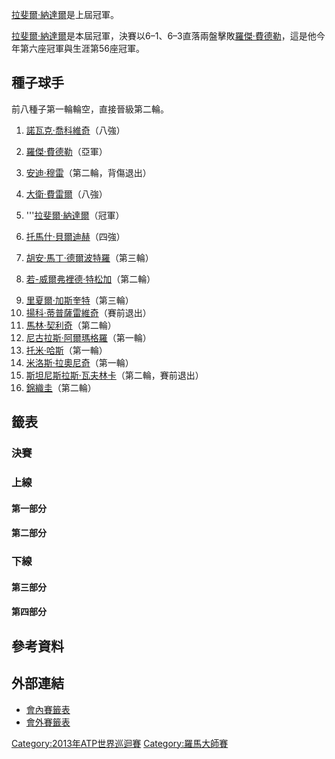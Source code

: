 {{noteTA|G1=Tennis
|1=zh-hans:圈;zh-hant:輪
|2=zh-hans:半区;zh-hant:半部;
|3=zh-hans:半决赛;zh-hk:準決賽;zh-tw:四強;
|4=zh-hans:半準决赛;zh-hk:半準決賽;zh-tw:八強;
}}

{{TennisEvents|2013|義大利公開賽|
|champ = {{flagicon|ESP}} [[拉斐爾·納達爾|拉斐爾·納達爾]]
|runner = {{flagicon|SUI}} [[羅傑·費德勒|羅傑·費德勒]]
|score = 6–1、6–3
}}

{{main|2013年義大利公開賽}}

[[拉斐爾·納達爾|拉斐爾·納達爾]]是上屆冠軍。

[[拉斐爾·納達爾|拉斐爾·納達爾]]是本屆冠軍，決賽以6–1、6–3直落兩盤擊敗[[羅傑·費德勒|羅傑·費德勒]]，這是他今年第六座冠軍與生涯第56座冠軍。

==種子球手==
前八種子第一輪輪空，直接晉級第二輪。
{{col-begin}}
{{col-2}}
# {{flagicon|SRB}} [[諾瓦克·喬科維奇|諾瓦克·喬科維奇]]（八強）
# {{flagicon|SUI}} [[羅傑·費德勒|羅傑·費德勒]]（亞軍）
# {{flagicon|GBR}} [[安迪·穆雷|安迪·穆雷]]（第二輪，背傷退出）
# {{flagicon|ESP}} [[大衛·費雷爾|大衛·費雷爾]]（八強）
# {{flagicon|ESP}} '''[[拉斐爾·納達爾|拉斐爾·納達爾]]（冠軍）
# {{flagicon|CZE}} [[托馬什·貝爾迪赫|托馬什·貝爾迪赫]]（四強）
# {{flagicon|ARG}} [[胡安·馬丁·德爾波特羅|胡安·馬丁·德爾波特羅]]（第三輪）
# {{flagicon|FRA}} [[若-威爾弗裡德·特松加|若-威爾弗裡德·特松加]]（第二輪）

{{col-2}}
<ol start="9">
<li> {{flagicon|FRA}} [[里夏爾·加斯奎特|里夏爾·加斯奎特]]（第三輪）
<li> {{flagicon|SRB}} [[揚科·蒂普薩雷維奇|揚科·蒂普薩雷維奇]]（賽前退出）
<li> {{flagicon|CRO}} [[馬林·契利奇|馬林·契利奇]]（第二輪）
<li> {{flagicon|ESP}} [[尼古拉斯·阿爾瑪格羅|尼古拉斯·阿爾瑪格羅]]（第一輪）
<li> {{flagicon|GER}} [[托米·哈斯|托米·哈斯]]（第一輪）
<li> {{flagicon|CAN}} [[米洛斯·拉奧尼奇|米洛斯·拉奧尼奇]]（第一輪）
<li> {{flagicon|SUI}} [[斯坦尼斯拉斯·瓦夫林卡|斯坦尼斯拉斯·瓦夫林卡]]（第二輪，賽前退出）
<li> {{flagicon|JPN}} [[錦織圭|錦織圭]]（第二輪）
</ol>
{{col-end}}

==籤表==
{{Draw key}}

===決賽===
{{8TeamBracket-Tennis3
| RD1=八強
| RD2=四強
| RD3=決賽

| team-width=175

| RD1-seed1=1
| RD1-team1={{flagicon|SRB}} [[諾瓦克·喬科維奇|諾瓦克·喬科維奇]]
| RD1-score1-1='''6
| RD1-score1-2=5
| RD1-score1-3=4
| RD1-seed2=6
| RD1-team2='''{{flagicon|CZE}} [[托馬什·貝爾迪赫|托馬什·貝爾迪赫]]
| RD1-score2-1=2
| RD1-score2-2='''7
| RD1-score2-3='''6

| RD1-seed3=4
| RD1-team3={{flagicon|ESP}} [[大衛·費雷爾|大衛·費雷爾]]
| RD1-score3-1=4
| RD1-score3-2='''6
| RD1-score3-3=2
| RD1-seed4=5
| RD1-team4={{flagicon|ESP}} '''[[拉斐爾·納達爾|拉斐爾·納達爾]]'''
| RD1-score4-1='''6
| RD1-score4-2=4
| RD1-score4-3='''6'''

| RD1-seed5= 
| RD1-team5='''{{flagicon|FRA}} [[伯諾瓦·帕爾雷|伯諾瓦·帕爾雷]]
| RD1-score5-1='''6
| RD1-score5-2='''6
| RD1-score5-3=
| RD1-seed6= 
| RD1-team6={{flagicon|ESP}} [[馬塞爾·格拉諾勒斯|馬塞爾·格拉諾勒斯]]
| RD1-score6-1=1
| RD1-score6-2=0
| RD1-score6-3=

| RD1-seed7= 
| RD1-team7={{flagicon|POL}} [[傑西·詹努維克茲|傑西·詹努維克茲]]
| RD1-score7-1=4
| RD1-score7-2=6<sup>2</sup>
| RD1-score7-3=
| RD1-seed8=2
| RD1-team8={{flagicon|SUI}} '''[[羅傑·費德勒|羅傑·費德勒]]'''
| RD1-score8-1='''6'''
| RD1-score8-2='''7<sup>7'''</sup>
| RD1-score8-3=

| RD2-seed1=6
| RD2-team1={{flagicon|CZE}} [[托馬什·貝爾迪赫|托馬什·貝爾迪赫]]
| RD2-score1-1=2
| RD2-score1-2=4
| RD2-score1-3=
| RD2-seed2=5
| RD2-team2='''{{flagicon|ESP}} [[拉斐爾·納達爾|拉斐爾·納達爾]]
| RD2-score2-1='''6'''
| RD2-score2-2='''6'''
| RD2-score2-3=

| RD2-seed3= 
| RD2-team3={{flagicon|FRA}} [[伯諾瓦·帕爾雷|伯諾瓦·帕爾雷]]
| RD2-score3-1=6<sup>5</sup>
| RD2-score3-2=4
| RD2-score3-3=
| RD2-seed4=2
| RD2-team4='''{{flagicon|SUI}} [[羅傑·費德勒|羅傑·費德勒]]
| RD2-score4-1='''7<sup>7'''</sup>
| RD2-score4-2='''6
| RD2-score4-3=

| RD3-seed1=5
| RD3-team1='''{{flagicon|ESP}} [[拉斐爾·納達爾|拉斐爾·納達爾]]
| RD3-score1-1='''6
| RD3-score1-2='''6
| RD3-score1-3=
| RD3-seed2=2
| RD3-team2={{flagicon|SUI}} [[羅傑·費德勒|羅傑·費德勒]]
| RD3-score2-1=1
| RD3-score2-2=3
| RD3-score2-3=
}}

===上線===
====第一部分====
{{16TeamBracket-Compact-Tennis3-Byes
| RD1=第一輪
| RD2=第二輪
| RD3=第三輪
| RD4=八強

| RD1-seed03=Q
| RD1-team03='''{{flagicon|ESP}} [[阿爾伯特·蒙塔涅斯|蒙塔涅斯]]
| RD1-score03-1=3
| RD1-score03-2='''7
| RD1-score03-3='''6
| RD1-seed04=
| RD1-team04={{flagicon|SVK}} [[馬丁·卡利扎|卡利扎]]
| RD1-score04-1='''6
| RD1-score04-2=5
| RD1-score04-3=3

| RD1-seed05=WC
| RD1-team05={{flagicon|ITA}} [[馬特奧·維奧拉|維奧拉]]
| RD1-score05-1=4
| RD1-score05-2=3
| RD1-score05-3=
| RD1-seed06=
| RD1-team06='''{{flagicon|UKR}} [[亞歷山大·多爾戈波洛夫|多爾戈波洛夫]]
| RD1-score06-1='''6
| RD1-score06-2='''6
| RD1-score06-3=

| RD1-seed07=Q
| RD1-team07={{flagicon|ARG}} [[卡洛斯·貝洛克|貝洛克]]
| RD1-score07-1='''7
| RD1-score07-2=3
| RD1-score07-3=3
| RD1-seed08=15
| RD1-team08='''{{flagicon|SUI}} [[斯坦尼斯拉斯·瓦夫林卡|瓦夫林卡]]
| RD1-score08-1=5
| RD1-score08-2='''6
| RD1-score08-3='''6

| RD1-seed09=11
| RD1-team09='''{{flagicon|CRO}} [[馬林·契利奇|契利奇]]
| RD1-score09-1='''6
| RD1-score09-2='''6
| RD1-score09-3=
| RD1-seed10=Q
| RD1-team10={{flagicon|KAZ}} [[安德烈·戈盧別夫|戈盧別夫]]
| RD1-score10-1=4
| RD1-score10-2=2
| RD1-score10-3=

| RD1-seed11=
| RD1-team11='''{{flagicon|RSA}} [[凱文·安德森_(網球運動員)|安德森]]
| RD1-score11-1='''6
| RD1-score11-2='''6
| RD1-score11-3=
| RD1-seed12=
| RD1-team12={{flagicon|AUT}} [[于爾根·梅爾澤|梅爾澤]]
| RD1-score12-1=1
| RD1-score12-2=2
| RD1-score12-3=

| RD1-seed13=
| RD1-team13='''{{flagicon|UZB}} [[丹尼斯·伊斯托明|伊斯托明]]
| RD1-score13-1=5
| RD1-score13-2='''7<sup>7</sup>
| RD1-score13-3='''6
| RD1-seed14=
| RD1-team14={{flagicon|USA}} [[約翰·伊斯內爾|伊斯內爾]]
| RD1-score14-1='''7
| RD1-score14-2=6<sup>5</sup>
| RD1-score14-3=3

| RD2-seed01=1
| RD2-team01='''{{flagicon|SRB}} [[諾瓦克·喬科維奇|喬科維奇]]
| RD2-score01-1='''6
| RD2-score01-2='''6
| RD2-score01-3=
| RD2-seed02=Q
| RD2-team02={{flagicon|ESP}} [[阿爾伯特·蒙塔涅斯|蒙塔涅斯]]
| RD2-score02-1=2
| RD2-score02-2=3
| RD2-score02-3=

| RD2-seed03=
| RD2-team03='''{{flagicon|UKR}} [[亞歷山大·多爾戈波洛夫|多爾戈波洛夫]]
| RD2-score03-1=<small>w/o
| RD2-score03-2=
| RD2-score03-3=
| RD2-seed04=15
| RD2-team04={{flagicon|SUI}} [[斯坦尼斯拉斯·瓦夫林卡|瓦夫林卡]]
| RD2-score04-1=
| RD2-score04-2=
| RD2-score04-3=

| RD2-seed05=11
| RD2-team05={{flagicon|CRO}} [[馬林·契利奇|契利奇]]
| RD2-score05-1=3
| RD2-score05-2=6<sup>7</sup>
| RD2-score05-3=
| RD2-seed06=
| RD2-team06='''{{flagicon|RSA}} [[凱文·安德森_(網球運動員)|安德森]]
| RD2-score06-1='''6
| RD2-score06-2='''7<sup>9</sup>
| RD2-score06-3=

| RD2-seed07=
| RD2-team07={{flagicon|UZB}} [[丹尼斯·伊斯托明|伊斯托明]]
| RD2-score07-1=4
| RD2-score07-2=0
| RD2-score07-3=
| RD2-seed08=6
| RD2-team08='''{{flagicon|CZE}} [[托馬什·貝爾迪赫|貝爾迪赫]]
| RD2-score08-1='''6
| RD2-score08-2='''6
| RD2-score08-3=

| RD3-seed01=1
| RD3-team01='''{{flagicon|SRB}} [[諾瓦克·喬科維奇|喬科維奇]]
| RD3-score01-1='''6
| RD3-score01-2='''6
| RD3-score01-3=
| RD3-seed02=
| RD3-team02={{flagicon|UKR}} [[亞歷山大·多爾戈波洛夫|多爾戈波洛夫]]
| RD3-score02-1=1
| RD3-score02-2=4
| RD3-score02-3=

| RD3-seed03=
| RD3-team03={{flagicon|RSA}} [[凱文·安德森_(網球運動員)|安德森]]
| RD3-score03-1=5
| RD3-score03-2=2
| RD3-score03-3=
| RD3-seed04=6
| RD3-team04='''{{flagicon|CZE}} [[托馬什·貝爾迪赫|貝爾迪赫]]
| RD3-score04-1='''7
| RD3-score04-2='''6
| RD3-score04-3=

| RD4-seed01=1
| RD4-team01={{flagicon|SRB}} [[諾瓦克·喬科維奇|喬科維奇]]
| RD4-score01-1='''6
| RD4-score01-2=5
| RD4-score01-3=4
| RD4-seed02=6
| RD4-team02='''{{flagicon|CZE}} [[托馬什·貝爾迪赫|貝爾迪赫]]
| RD4-score02-1=2
| RD4-score02-2='''7
| RD4-score02-3='''6
}}

====第二部分====
{{16TeamBracket-Compact-Tennis3-Byes
| RD1=第一輪
| RD2=第二輪
| RD3=第三輪
| RD4=八強

| RD1-seed03=
| RD1-team03={{flagicon|ARG}} [[奧拉西奧·扎巴洛斯|扎巴洛斯]]
| RD1-score03-1=3
| RD1-score03-2='''6
| RD1-score03-3=3
| RD1-seed04=
| RD1-team04='''{{flagicon|ESP}} [[費爾南多·貝爾達斯科|貝爾達斯科]]
| RD1-score04-1='''6
| RD1-score04-2=3
| RD1-score04-3='''6

| RD1-seed05=
| RD1-team05='''{{flagicon|ESP}} [[阿爾伯特·拉莫斯|拉莫斯]]
| RD1-score05-1='''7
| RD1-score05-2='''6
| RD1-score05-3=
| RD1-seed06=Q
| RD1-team06={{flagicon|CZE}} [[揚·哈耶克_(網球運動員)|哈耶克]]
| RD1-score06-1=5
| RD1-score06-2=0
| RD1-score06-3=

| RD1-seed07=
| RD1-team07='''{{flagicon|GER}} [[菲利普·科爾施賴伯|科爾施賴伯]]
| RD1-score07-1='''7<sup>7</sup>
| RD1-score07-2='''6
| RD1-score07-3=
| RD1-seed08=14
| RD1-team08={{flagicon|CAN}} [[米洛斯·拉奧尼奇|拉奧尼奇]]
| RD1-score08-1=6<sup>2</sup>
| RD1-score08-2=4
| RD1-score08-3=

| RD1-seed09=LL
| RD1-team09={{flagicon|CZE}} [[盧卡斯·拉索爾|拉索爾]]
| RD1-score09-1='''6
| RD1-score09-2=1
| RD1-score09-3=4
| RD1-seed10=
| RD1-team10='''{{flagicon|SRB}} [[維克托·特羅伊茨基|特羅伊茨基]]
| RD1-score10-1=3
| RD1-score10-2='''6
| RD1-score10-3='''6

| RD1-seed11=
| RD1-team11={{flagicon|FIN}} [[亞爾科·涅米寧|涅米寧]]
| RD1-score11-1=2
| RD1-score11-2=6<sup>6</sup>
| RD1-score11-3=
| RD1-seed12=Q
| RD1-team12='''{{flagicon|LAT}} [[厄內斯特·古爾比斯|古爾比斯]]
| RD1-score12-1='''6
| RD1-score12-2='''7<sup>8</sup>
| RD1-score12-3=

| RD1-seed13=
| RD1-team13='''{{flagicon|ITA}} [[法比奧·福尼尼|福尼尼]]
| RD1-score13-1='''6
| RD1-score13-2='''6
| RD1-score13-3=
| RD1-seed14=
| RD1-team14={{flagicon|ITA}} [[安德烈亞斯·塞皮|塞皮]]
| RD1-score14-1=4
| RD1-score14-2=1
| RD1-score14-3=

| RD2-seed01=4
| RD2-team01='''{{flagicon|ESP}} [[大衛·費雷爾|費雷爾]]
| RD2-score01-1=5
| RD2-score01-2='''7
| RD2-score01-3='''6
| RD2-seed02=
| RD2-team02={{flagicon|ESP}} [[費爾南多·貝爾達斯科|貝爾達斯科]]
| RD2-score02-1='''7
| RD2-score02-2=5
| RD2-score02-3=3

| RD2-seed03=
| RD2-team03={{flagicon|ESP}} [[阿爾伯特·拉莫斯|拉莫斯]]
| RD2-score03-1=4
| RD2-score03-2=1
| RD2-score03-3=
| RD2-seed04=
| RD2-team04='''{{flagicon|GER}} [[菲利普·科爾施賴伯|科爾施賴伯]]
| RD2-score04-1='''6
| RD2-score04-2='''6
| RD2-score04-3=

| RD2-seed05=
| RD2-team05={{flagicon|SRB}} [[維克托·特羅伊茨基|特羅伊茨基]]
| RD2-score05-1=1
| RD2-score05-2=1
| RD2-score05-3=
| RD2-seed06=Q
| RD2-team06='''{{flagicon|LAT}} [[厄內斯特·古爾比斯|古爾比斯]]
| RD2-score06-1='''6
| RD2-score06-2='''6
| RD2-score06-3=

| RD2-seed07=
| RD2-team07={{flagicon|ITA}} [[法比奧·福尼尼|福尼尼]]
| RD2-score07-1=1
| RD2-score07-2=3
| RD2-score07-3=
| RD2-seed08=5
| RD2-team08='''{{flagicon|ESP}} [[拉斐爾·納達爾|納達爾]]
| RD2-score08-1='''6
| RD2-score08-2='''6
| RD2-score08-3=

| RD3-seed01=4
| RD3-team01={{flagicon|ESP}} '''[[大衛·費雷爾|費雷爾]]
| RD3-score01-1=<small>w/o
| RD3-score01-2=
| RD3-score01-3=
| RD3-seed02=
| RD3-team02={{flagicon|GER}} [[菲利普·科爾施賴伯|科爾施賴伯]]
| RD3-score02-1=
| RD3-score02-2=
| RD3-score02-3=

| RD3-seed03=Q
| RD3-team03={{flagicon|LAT}} [[厄內斯特·古爾比斯|古爾比斯]]
| RD3-score03-1='''6
| RD3-score03-2=5
| RD3-score03-3=4
| RD3-seed04=5
| RD3-team04={{flagicon|ESP}} '''[[拉斐爾·納達爾|納達爾]]
| RD3-score04-1=1
| RD3-score04-2='''7
| RD3-score04-3='''6

| RD4-seed01=4
| RD4-team01={{flagicon|ESP}} [[大衛·費雷爾|費雷爾]]
| RD4-score01-1=4
| RD4-score01-2='''6
| RD4-score01-3=2
| RD4-seed02=5
| RD4-team02='''{{flagicon|ESP}} [[拉斐爾·納達爾|納達爾]]
| RD4-score02-1='''6
| RD4-score02-2=4
| RD4-score02-3='''6
}}

===下線===
====第三部分====
{{16TeamBracket-Compact-Tennis3-Byes
| RD1=第一輪
| RD2=第二輪
| RD3=第三輪
| RD4=八強

| RD1-seed03=Q
| RD1-team03={{flagicon|RUS}} '''[[安德烈·庫茲涅佐夫_(網球運動員)|庫茲涅佐夫]]
| RD1-score03-1='''6
| RD1-score03-2=3
| RD1-score03-3=
| RD1-seed04=
| RD1-team04={{flagicon|BEL}} [[克薩維埃·馬利斯|馬利斯]]
| RD1-score04-1=2
| RD1-score04-2=1<sup>r</sup>
| RD1-score04-3=

| RD1-seed05=
| RD1-team05={{flagicon|ARG}} [[胡安·摩納哥|摩納哥]]
| RD1-score05-1=6<sup>4</sup>
| RD1-score05-2='''6
| RD1-score05-3=4
| RD1-seed06=
| RD1-team06='''{{flagicon|FRA}} [[伯諾瓦·帕爾雷|帕爾雷]]
| RD1-score06-1='''7<sup>7</sup>
| RD1-score06-2=1
| RD1-score06-3='''6

| RD1-seed07=
| RD1-team07='''{{flagicon|FRA}} [[儒利安·貝內托|貝內托]]
| RD1-score07-1='''7<sup>7</sup>
| RD1-score07-2='''6
| RD1-score07-3=
| RD1-seed08=12
| RD1-team08={{flagicon|ESP}} [[尼古拉斯·阿爾瑪格羅|阿爾瑪格羅]]
| RD1-score08-1=6<sup>2</sup>
| RD1-score08-2=4
| RD1-score08-3=

| RD1-seed09=16
| RD1-team09='''{{flagicon|JPN}} [[錦織圭|錦織]]
| RD1-score09-1='''6
| RD1-score09-2='''6
| RD1-score09-3=
| RD1-seed10=WC
| RD1-team10={{flagicon|ITA}} [[保羅·洛倫齊|洛倫齊]]
| RD1-score10-1=2
| RD1-score10-2=4
| RD1-score10-3=

| RD1-seed11=
| RD1-team11='''{{flagicon|FRA}} [[熱雷米·夏爾迪|夏爾迪]]
| RD1-score11-1=3
| RD1-score11-2='''7
| RD1-score11-3='''7<sup>7</sup>
| RD1-seed12=
| RD1-team12={{flagicon|ESP}} [[費利西亞諾·洛佩斯|洛佩斯]]
| RD1-score12-1='''6
| RD1-score12-2=5
| RD1-score12-3=6<sup>4</sup>

| RD1-seed13=
| RD1-team13='''{{flagicon|ESP}} [[馬塞爾·格拉諾勒斯|格拉諾勒斯]]
| RD1-score13-1='''6
| RD1-score13-2='''6
| RD1-score13-3=
| RD1-seed14=
| RD1-team14={{flagicon|RUS}} [[尼古萊·達維登科|達維登科]]
| RD1-score14-1=3
| RD1-score14-2=4
| RD1-score14-3=

| RD2-seed01=7
| RD2-team01='''{{flagicon|ARG}} [[胡安·馬丁·德爾波特羅|德爾波特羅]]
| RD2-score01-1='''6
| RD2-score01-2='''6
| RD2-score01-3=
| RD2-seed02=Q
| RD2-team02={{flagicon|RUS}} [[安德烈·庫茲涅佐夫_(網球運動員)|庫茲涅佐夫]]
| RD2-score02-1=3
| RD2-score02-2=2
| RD2-score02-3=

| RD2-seed03=
| RD2-team03='''{{flagicon|FRA}} [[伯諾瓦·帕爾雷|帕爾雷]]
| RD2-score03-1=6<sup>3</sup>
| RD2-score03-2='''6
| RD2-score03-3='''7<sup>7</sup>
| RD2-seed04=
| RD2-team04={{flagicon|FRA}} [[儒利安·貝內托|貝內托]]
| RD2-score04-1='''7<sup>7</sup>
| RD2-score04-2=4
| RD2-score04-3=6<sup>4</sup>

| RD2-seed05=16
| RD2-team05={{flagicon|JPN}} [[錦織圭|錦織]]
| RD2-score05-1=4
| RD2-score05-2=1
| RD2-score05-3=
| RD2-seed06=
| RD2-team06='''{{flagicon|FRA}} [[熱雷米·夏爾迪|夏爾迪]]
| RD2-score06-1='''6
| RD2-score06-2='''6
| RD2-score06-3=

| RD2-seed07=
| RD2-team07={{flagicon|ESP}} '''[[馬塞爾·格拉諾勒斯|格拉諾勒斯]]
| RD2-score07-1='''6
| RD2-score07-2=6<sup>5</sup>
| RD2-score07-3=0
| RD2-seed08=3
| RD2-team08={{flagicon|GBR}} [[安迪·穆雷|穆雷]]
| RD2-score08-1=3
| RD2-score08-2='''7<sup>7</sup>
| RD2-score08-3=0<sup>r</sup>

| RD3-seed01=7
| RD3-team01={{flagicon|ARG}} [[胡安·馬丁·德爾波特羅|德爾波特羅]]
| RD3-score01-1=4
| RD3-score01-2=6<sup>3</sup>
| RD3-score01-3=
| RD3-seed02=
| RD3-team02='''{{flagicon|FRA}} [[伯諾瓦·帕爾雷|帕爾雷]]
| RD3-score02-1='''6
| RD3-score02-2='''7<sup>7</sup>
| RD3-score02-3=

| RD3-seed03=
| RD3-team03={{flagicon|FRA}} [[熱雷米·夏爾迪|夏爾迪]]
| RD3-score03-1=4
| RD3-score03-2='''6
| RD3-score03-3=5
| RD3-seed04=
| RD3-team04='''{{flagicon|ESP}} [[馬塞爾·格拉諾勒斯|格拉諾勒斯]]
| RD3-score04-1='''6
| RD3-score04-2=1
| RD3-score04-3='''7

| RD4-seed01=
| RD4-team01='''{{flagicon|FRA}} [[伯諾瓦·帕爾雷|帕爾雷]]
| RD4-score01-1='''6
| RD4-score01-2='''6
| RD4-score01-3=
| RD4-seed02=
| RD4-team02={{flagicon|ESP}} [[馬塞爾·格拉諾勒斯|格拉諾勒斯]]
| RD4-score02-1=1
| RD4-score02-2=0
| RD4-score02-3=
}}

====第四部分====
{{16TeamBracket-Compact-Tennis3-Byes
| RD1=第一輪
| RD2=第二輪
| RD3=第三輪
| RD4=八強

| RD1-seed03=Q
| RD1-team03={{flagicon|COL}} [[聖地亞哥·基拉爾多|基拉爾多]]
| RD1-score03-1=5
| RD1-score03-2=2
| RD1-score03-3=
| RD1-seed04=
| RD1-team04='''{{flagicon|POL}} [[傑西·詹努維克茲|詹努維克茲]]
| RD1-score04-1='''7
| RD1-score04-2='''6
| RD1-score04-3=

| RD1-seed05=
| RD1-team05={{flagicon|CYP}} [[馬科斯·巴格達蒂斯|巴格達蒂斯]]
| RD1-score05-1=3
| RD1-score05-2=4
| RD1-score05-3=
| RD1-seed06=
| RD1-team06='''{{flagicon|BUL}} [[格里戈爾·季米特洛夫|季米特洛夫]]
| RD1-score06-1='''6
| RD1-score06-2='''6
| RD1-score06-3=

| RD1-seed07=
| RD1-team07={{flagicon|USA}} [[薩姆·奎里|奎里]]
| RD1-score07-1=2
| RD1-score07-2=6<sup>8</sup>
| RD1-score07-3=
| RD1-seed08=9
| RD1-team08='''{{flagicon|FRA}} [[里夏爾·加斯奎特|加斯奎特]]
| RD1-score08-1='''6
| RD1-score08-2='''7<sup>10</sup>
| RD1-score08-3=

| RD1-seed09=13
| RD1-team09={{flagicon|GER}} [[托米·哈斯|哈斯]]
| RD1-score09-1=4
| RD1-score09-2=3
| RD1-score09-3=
| RD1-seed10=
| RD1-team10='''{{flagicon|RUS}} [[米哈伊爾·尤日尼|尤日尼]]
| RD1-score10-1='''6
| RD1-score10-2='''6
| RD1-score10-3=

| RD1-seed11=WC
| RD1-team11={{flagicon|ITA}} [[菲利波·沃蘭德里|沃蘭德里]]
| RD1-score11-1=3
| RD1-score11-2='''6
| RD1-score11-3=4
| RD1-seed12=
| RD1-team12='''{{flagicon|FRA}} [[吉爾·西蒙|西蒙]]
| RD1-score12-1='''6
| RD1-score12-2=2
| RD1-score12-3='''6

| RD1-seed13=
| RD1-team13={{flagicon|CZE}} [[拉德克·斯泰潘內克|斯泰潘內克]]
| RD1-score13-1='''6
| RD1-score13-2=4
| RD1-score13-3=3
| RD1-seed14=WC
| RD1-team14='''{{flagicon|ITA}} [[波蒂托·斯塔拉切|斯塔拉切]]
| RD1-score14-1=4
| RD1-score14-2='''6
| RD1-score14-3='''6

| RD2-seed01=8
| RD2-team01={{flagicon|FRA}} [[若-威爾弗裡德·特松加|特松加]]
| RD2-score01-1=4
| RD2-score01-2=6<sup>5</sup>
| RD2-score01-3=
| RD2-seed02=
| RD2-team02='''{{flagicon|POL}} [[傑西·詹努維克茲|詹努維克茲]]
| RD2-score02-1='''6
| RD2-score02-2='''7<sup>7</sup>
| RD2-score02-3=

| RD2-seed03=
| RD2-team03={{flagicon|BUL}} [[格里戈爾·季米特洛夫|季米特洛夫]]
| RD2-score03-1=4
| RD2-score03-2=4
| RD2-score03-3=
| RD2-seed04=9
| RD2-team04='''{{flagicon|FRA}} [[里夏爾·加斯奎特|加斯奎特]]
| RD2-score04-1='''6
| RD2-score04-2='''6
| RD2-score04-3=

| RD2-seed05=
| RD2-team05={{flagicon|RUS}} [[米哈伊爾·尤日尼|尤日尼]]
| RD2-score05-1=5
| RD2-score05-2=3
| RD2-score05-3=
| RD2-seed06=
| RD2-team06='''{{flagicon|FRA}} [[吉爾·西蒙|西蒙]]
| RD2-score06-1='''7
| RD2-score06-2='''6
| RD2-score06-3=

| RD2-seed07=WC
| RD2-team07={{flagicon|ITA}} [[波蒂托·斯塔拉切|斯塔拉切]]
| RD2-score07-1=1
| RD2-score07-2=2
| RD2-score07-3=
| RD2-seed08=2
| RD2-team08='''{{flagicon|SUI}} [[羅傑·費德勒|費德勒]]
| RD2-score08-1='''6
| RD2-score08-2='''6
| RD2-score08-3=

| RD3-seed01=
| RD3-team01='''{{flagicon|POL}} [[傑西·詹努維克茲|詹努維克茲]]
| RD3-score01-1=3
| RD3-score01-2='''7<sup>7</sup>
| RD3-score01-3='''6
| RD3-seed02=9
| RD3-team02={{flagicon|FRA}} [[里夏爾·加斯奎特|加斯奎特]]
| RD3-score02-1='''6
| RD3-score02-2=6<sup>2</sup>
| RD3-score02-3=4

| RD3-seed03=
| RD3-team03={{flagicon|FRA}} [[吉爾·西蒙|西蒙]]
| RD3-score03-1=1
| RD3-score03-2=2
| RD3-score03-3=
| RD3-seed04=2
| RD3-team04='''{{flagicon|SUI}} [[羅傑·費德勒|費德勒]]
| RD3-score04-1='''6
| RD3-score04-2='''6
| RD3-score04-3=

| RD4-seed01=
| RD4-team01={{flagicon|POL}} [[傑西·詹努維克茲|詹努維克茲]]
| RD4-score01-1=4
| RD4-score01-2=6<sup>2</sup>
| RD4-score01-3=
| RD4-seed02=2
| RD4-team02='''{{flagicon|SUI}} [[羅傑·費德勒|費德勒]]
| RD4-score02-1='''6
| RD4-score02-2='''7<sup>7</sup>
| RD4-score02-3=
}}

==參考資料==
{{reflist}}

==外部連結==
*[http://www.atpworldtour.com/posting/2013/416/mds.pdf 會內賽籤表]{{Wayback|url=http://www.atpworldtour.com/posting/2013/416/mds.pdf |date=20130808235017 }}
*[http://www.atpworldtour.com/posting/2013/416/qs.pdf 會外賽籤表]{{Wayback|url=http://www.atpworldtour.com/posting/2013/416/qs.pdf |date=20130808232346 }}

[[Category:2013年ATP世界巡迴賽|Category:2013年ATP世界巡迴賽]]
[[Category:羅馬大師賽|Category:羅馬大師賽]]